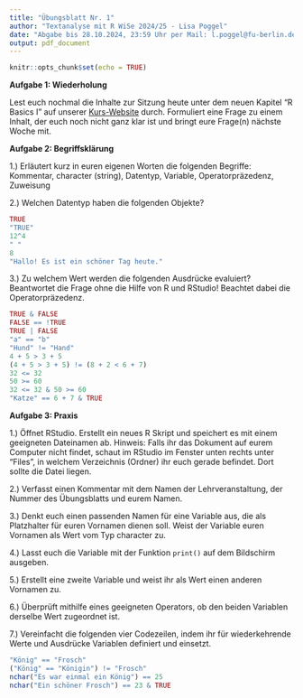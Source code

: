 ```yaml
---
title: "Übungsblatt Nr. 1"
author: "Textanalyse mit R WiSe 2024/25 - Lisa Poggel"
date: "Abgabe bis 28.10.2024, 23:59 Uhr per Mail: l.poggel@fu-berlin.de"
output: pdf_document
---
```


```r
knitr::opts_chunk$set(echo = TRUE)
```


**Aufgabe 1: Wiederholung **

Lest euch nochmal die Inhalte zur Sitzung heute unter dem neuen Kapitel "R Basics I" auf unserer [Kurs-Website](https://lipogg.github.io/textanalyse-mit-r/) durch. Formuliert eine Frage zu einem Inhalt, der euch noch nicht ganz klar ist und bringt eure Frage(n) nächste Woche mit. 

\hspace{50mm}

**Aufgabe 2: Begriffsklärung** 

1.) Erläutert kurz in euren eigenen Worten die folgenden Begriffe: Kommentar, character (string), Datentyp, Variable, Operatorpräzedenz, Zuweisung

2.) Welchen Datentyp haben die folgenden Objekte? 

```r
TRUE
"TRUE"
12^4
" "
8
"Hallo! Es ist ein schöner Tag heute."
```


3.) Zu welchem Wert werden die folgenden Ausdrücke evaluiert? Beantwortet die Frage ohne die Hilfe von R und RStudio! Beachtet dabei die Operatorpräzedenz. 

```r
TRUE & FALSE
FALSE == !TRUE
TRUE | FALSE 
"a" == "b"
"Hund" != "Hand"
4 + 5 > 3 + 5
(4 + 5 > 3 + 5) != (8 + 2 < 6 + 7)
32 <= 32 
50 >= 60
32 <= 32 & 50 >= 60
"Katze" == 6 + 7 & TRUE 

```

\hspace{50mm}

**Aufgabe 3: Praxis**

1.) Öffnet RStudio. Erstellt ein neues R Skript und speichert es mit einem geeigneten Dateinamen ab. Hinweis: Falls ihr das Dokument auf eurem Computer nicht findet, schaut im RStudio im Fenster unten rechts unter "Files", in welchem Verzeichnis (Ordner) ihr euch gerade befindet. Dort sollte die Datei liegen.

2.) Verfasst einen Kommentar mit dem Namen der Lehrveranstaltung, der Nummer des Übungsblatts und eurem Namen. 

3.) Denkt euch einen passenden Namen für eine Variable aus, die als Platzhalter für euren Vornamen dienen soll. Weist der Variable euren Vornamen als Wert vom Typ character zu. 

4.) Lasst euch die Variable mit der Funktion `print()` auf dem Bildschirm ausgeben. 

5.) Erstellt eine zweite Variable und weist ihr als Wert einen anderen Vornamen zu. 

6.) Überprüft mithilfe eines geeigneten Operators, ob den beiden Variablen derselbe Wert zugeordnet ist. 

7.) Vereinfacht die folgenden vier Codezeilen, indem ihr für wiederkehrende Werte und Ausdrücke Variablen definiert und einsetzt.

```r
"König" == "Frosch"
("König" == "Königin") != "Frosch"
nchar("Es war einmal ein König") == 25
nchar("Ein schöner Frosch") == 23 & TRUE

```







